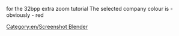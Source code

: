 for the 32bpp extra zoom tutorial
The selected company colour is - obviously - red

[[Category:en/Screenshot Blender]]